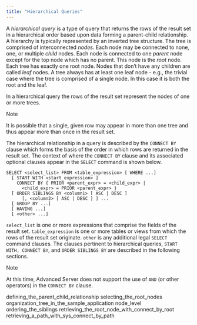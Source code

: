 ```yaml
---
title: "Hierarchical Queries"
---
```


A *hierarchical query* is a type of query that returns the rows of the result set in a hierarchical order based upon data forming a parent-child relationship. A hierarchy is typically represented by an inverted tree structure. The tree is comprised of interconnected *nodes*. Each node may be connected to none, one, or multiple *child* nodes. Each node is connected to one *parent* node except for the top node which has no parent. This node is the *root* node. Each tree has exactly one root node. Nodes that don’t have any children are called *leaf* nodes. A tree always has at least one leaf node - e.g., the trivial case where the tree is comprised of a single node. In this case it is both the root and the leaf.

In a hierarchical query the rows of the result set represent the nodes of one or more trees.

<div class="note">

<div class="title">

Note

</div>

It is possible that a single, given row may appear in more than one tree and thus appear more than once in the result set.

</div>

The hierarchical relationship in a query is described by the `CONNECT BY` clause which forms the basis of the order in which rows are returned in the result set. The context of where the `CONNECT BY` clause and its associated optional clauses appear in the `SELECT` command is shown below.

``` text
SELECT <select_list> FROM <table_expression> [ WHERE ...]
  [ START WITH <start_expression> ]
    CONNECT BY { PRIOR <parent_expr> = <child_expr> |
      <child_expr> = PRIOR <parent_expr> }
  [ ORDER SIBLINGS BY <column1> [ ASC | DESC ]
      [, <column2> [ ASC | DESC ] ] ...
  [ GROUP BY ...]
  [ HAVING ...]
  [ <other> ...]
```

`select_list` is one or more expressions that comprise the fields of the result set. `table_expression` is one or more tables or views from which the rows of the result set originate. `other` is any additional legal `SELECT` command clauses. The clauses pertinent to hierarchical queries, `START WITH, CONNECT BY`, and `ORDER SIBLINGS BY` are described in the following sections.

<div class="note">

<div class="title">

Note

</div>

At this time, Advanced Server does not support the use of `AND` (or other operators) in the `CONNECT BY` clause.

</div>

<div class="toctree" data-maxdepth="3">

defining_the_parent_child_relationship selecting_the_root_nodes organization_tree_in_the_sample_application node_level ordering_the_siblings retrieving_the_root_node_with_connect_by_root retrieving_a_path_with_sys_connect_by_path

</div>
